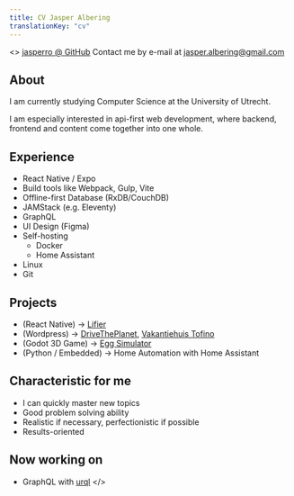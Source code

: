 ```yaml
---
title: CV Jasper Albering
translationKey: "cv"
---
```



<>
[jasperro @ GitHub](https://github.com/jasperro)
Contact me by e-mail at jasper.albering@gmail.com

## About

I am currently studying Computer Science at the University of Utrecht.

I am especially interested in api-first web development, where backend, frontend and content come together into one whole.

## Experience

-   React Native / Expo
-   Build tools like Webpack, Gulp, Vite
-   Offline-first Database (RxDB/CouchDB)
-   JAMStack (e.g. Eleventy)
-   GraphQL
-   UI Design (Figma)
-   Self-hosting
    -   Docker
    -   Home Assistant
-   Linux
-   Git

## Projects

-   <Sprite name="react" class="m-0 inline h-8 w-8" /> (React Native) &#8594; <a href="https://github.com/jasperro/lifier">Lifier</a>
-   <Sprite name="wordpress" class="m-0 inline h-8 w-8" /> (Wordpress) &#8594; <a href="https://drivetheplanet.com">DriveThePlanet</a>, <a href="https://vakantiehuis-in-drenthe.com">Vakantiehuis Tofino</a>
-   <Sprite name="godot" class="m-0 inline h-8 w-8" /> (Godot 3D Game) &#8594; <a href="https://github.com/jasperro/egg-simulator">Egg Simulator</a>
-   <Sprite name="language-python" class="m-0 inline h-8 w-8" /> (Python / Embedded) &#8594; Home Automation with Home Assistant

## Characteristic for me

-   I can quickly master new topics
-   Good problem solving ability
-   Realistic if necessary, perfectionistic if possible
-   Results-oriented

## Now working on

-   <Sprite name='graphql' class="inline w-8 h-8 m-0"/> GraphQL with <a href="https://formidable.com/open-source/urql/">urql</a>
</>
